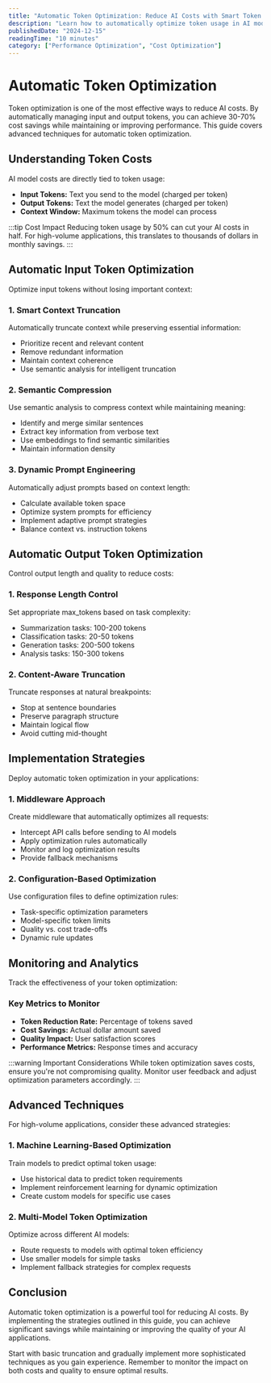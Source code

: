 ```yaml
---
title: "Automatic Token Optimization: Reduce AI Costs with Smart Token Management"
description: "Learn how to automatically optimize token usage in AI models. Discover techniques for reducing input/output tokens, implementing smart truncation, and cutting costs by 30-70%."
publishedDate: "2024-12-15"
readingTime: "10 minutes"
category: ["Performance Optimization", "Cost Optimization"]
---
```


# Automatic Token Optimization

Token optimization is one of the most effective ways to reduce AI costs. By automatically managing input and output tokens, you can achieve 30-70% cost savings while maintaining or improving performance. This guide covers advanced techniques for automatic token optimization.

## Understanding Token Costs

AI model costs are directly tied to token usage:

- **Input Tokens:** Text you send to the model (charged per token)
- **Output Tokens:** Text the model generates (charged per token)
- **Context Window:** Maximum tokens the model can process

:::tip Cost Impact
Reducing token usage by 50% can cut your AI costs in half. For high-volume applications, this translates to thousands of dollars in monthly savings.
:::

## Automatic Input Token Optimization

Optimize input tokens without losing important context:

### 1. Smart Context Truncation

Automatically truncate context while preserving essential information:

- Prioritize recent and relevant content
- Remove redundant information
- Maintain context coherence
- Use semantic analysis for intelligent truncation

### 2. Semantic Compression

Use semantic analysis to compress context while maintaining meaning:

- Identify and merge similar sentences
- Extract key information from verbose text
- Use embeddings to find semantic similarities
- Maintain information density

### 3. Dynamic Prompt Engineering

Automatically adjust prompts based on context length:

- Calculate available token space
- Optimize system prompts for efficiency
- Implement adaptive prompt strategies
- Balance context vs. instruction tokens

## Automatic Output Token Optimization

Control output length and quality to reduce costs:

### 1. Response Length Control

Set appropriate max_tokens based on task complexity:

- Summarization tasks: 100-200 tokens
- Classification tasks: 20-50 tokens
- Generation tasks: 200-500 tokens
- Analysis tasks: 150-300 tokens

### 2. Content-Aware Truncation

Truncate responses at natural breakpoints:

- Stop at sentence boundaries
- Preserve paragraph structure
- Maintain logical flow
- Avoid cutting mid-thought

## Implementation Strategies

Deploy automatic token optimization in your applications:

### 1. Middleware Approach

Create middleware that automatically optimizes all requests:

- Intercept API calls before sending to AI models
- Apply optimization rules automatically
- Monitor and log optimization results
- Provide fallback mechanisms

### 2. Configuration-Based Optimization

Use configuration files to define optimization rules:

- Task-specific optimization parameters
- Model-specific token limits
- Quality vs. cost trade-offs
- Dynamic rule updates

## Monitoring and Analytics

Track the effectiveness of your token optimization:

### Key Metrics to Monitor

- **Token Reduction Rate:** Percentage of tokens saved
- **Cost Savings:** Actual dollar amount saved
- **Quality Impact:** User satisfaction scores
- **Performance Metrics:** Response times and accuracy

:::warning Important Considerations
While token optimization saves costs, ensure you're not compromising quality. Monitor user feedback and adjust optimization parameters accordingly.
:::

## Advanced Techniques

For high-volume applications, consider these advanced strategies:

### 1. Machine Learning-Based Optimization

Train models to predict optimal token usage:

- Use historical data to predict token requirements
- Implement reinforcement learning for dynamic optimization
- Create custom models for specific use cases

### 2. Multi-Model Token Optimization

Optimize across different AI models:

- Route requests to models with optimal token efficiency
- Use smaller models for simple tasks
- Implement fallback strategies for complex requests

## Conclusion

Automatic token optimization is a powerful tool for reducing AI costs. By implementing the strategies outlined in this guide, you can achieve significant savings while maintaining or improving the quality of your AI applications.

Start with basic truncation and gradually implement more sophisticated techniques as you gain experience. Remember to monitor the impact on both costs and quality to ensure optimal results. 